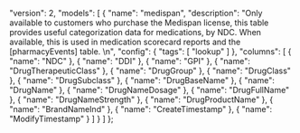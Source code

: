   "version": 2,
  "models": [
    {
      "name": "medispan",
      "description": "Only available to customers who purchase the Medispan license, this table provides useful categorization data for medications, by NDC. When available, this is used in medication scorecard reports and the [pharmacyEvents] table. \n",
      "config": {
        "tags": [
          "lookup"
        ]
      },
      "columns": [
        {
          "name": "NDC"
        },
        {
          "name": "DDI"
        },
        {
          "name": "GPI"
        },
        {
          "name": "DrugTherapeuticClass"
        },
        {
          "name": "DrugGroup"
        },
        {
          "name": "DrugClass"
        },
        {
          "name": "DrugSubclass"
        },
        {
          "name": "DrugBaseName"
        },
        {
          "name": "DrugName"
        },
        {
          "name": "DrugNameDosage"
        },
        {
          "name": "DrugFullName"
        },
        {
          "name": "DrugNameStrength"
        },
        {
          "name": "DrugProductName"
        },
        {
          "name": "BrandNameInd"
        },
        {
          "name": "CreateTimestamp"
        },
        {
          "name": "ModifyTimestamp"
        }
      ]
    }
  ]
};

